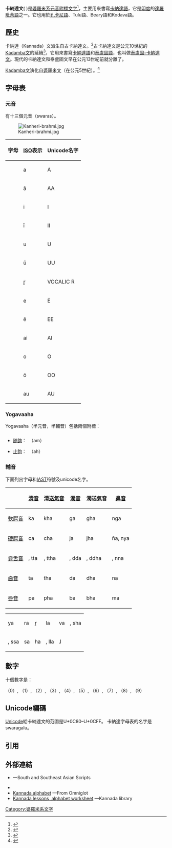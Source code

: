 {{noteTA
|G1=地名
|T=zh:卡納達文; zh-cn:卡纳达文; zh-tw:康納達文;
|1=zh:卡納達; zh-cn:卡纳达; zh-tw:康納達;
}}
{{IndicTextRight}}
{{Infobox WS
|name = 卡納達文
|type = [[元音附標文字|元音附標文字]]
|time = 大約1500年–現在
|languages = [[卡納達語|卡納達語]]<br />Tulu語<br />[[孔卡尼語|孔卡尼語]]
|fam1=[[原始迦南字母|原始迦南字母]]
|fam2=[[腓尼基字母|腓尼基字母]]
|fam3=[[亞蘭字母|亞蘭字母]]
|fam4=[[婆羅米文|婆羅米文]]
|fam5=[[Kadamba文|Kadamba文]]
|sisters=[[泰盧固文|泰盧固文]]
|unicode = [http://www.unicode.org/charts/PDF/U0C80.pdf U+0C80–U+0CFF]
|iso15924 = Knda
}}

'''卡納達文'''({{lang-kn|ಕನ್ನಡ ಅಕ್ಷರಮಾಲೆ}} {{IAST|Kannaḍa akṣaramāle}})是[[婆羅米系文字|婆羅米系]][[元音附標文字|元音附標文字]]<ref>{{cite book | title = Handbook of scripts and alphabets | url = https://archive.org/details/routledgehandboo00camp | first = George L. | last = Campbell | publisher = [[Routledge|Routledge]], [[Newyork|Newyork]] | date = 1997-11-06 | edition = 1st Ed. | accessdate = 2007-02-23 | pages = [https://archive.org/details/routledgehandboo00camp/page/n47 84]–5 | isbn = 9780415137157 | oclc = 34473667}}</ref>，主要用來書寫[[卡納達語|卡納達語]]，它是[[印度|印度]]的[[達羅毗荼語系|達羅毗荼語]]之一。它也用於[[孔卡尼語|孔卡尼語]]、Tulu語、Beary語和Kodava語。

==歷史==
卡納達（Kannada）文派生自古卡納達文。<ref>{{cite web
|url=http://www.ancientscripts.com/kannada.html
|title=Kannada
|publisher=
|accessdate=2009-05-07
|archive-date=2012-02-08
|archive-url=https://www.webcitation.org/65IUc0wjN?url=http://www.ancientscripts.com/kannada.html
|dead-url=no
}}</ref>古卡納達文是公元10世紀的[[Kadamba文|Kadamba文]]的延續<ref>{{cite web
|url=http://www.ancientscripts.com/old_kannada.html
|title=Old Kannada
|publisher=
|accessdate=2009-05-07
|archive-date=2012-02-08
|archive-url=https://www.webcitation.org/65IUcgTOF?url=http://www.ancientscripts.com/old_kannada.html
|dead-url=no
}}</ref>，它用來書寫[[卡納達語|卡納達語]]和[[泰盧固語|泰盧固語]]，也叫做[[泰盧固-卡納達文|泰盧固-卡納達文]]。現代的卡納達文和泰盧固文早在公元13世紀前就分離了。

[[Kadamba文|Kadamba文]]演化自[[婆羅米文|婆羅米文]]（在公元5世紀）。<ref>{{cite web
|url=http://www.ancientscripts.com/kadamba.html
|title=Kadamba
|publisher=
|accessdate=2009-05-07
|archive-date=2012-02-08
|archive-url=https://www.webcitation.org/65IUdHVLM?url=http://www.ancientscripts.com/kadamba.html
|dead-url=no
}}</ref>

== 字母表 ==
=== 元音 ===
有十三個元音（swaras）。  

[[File:Kanheri-brahmi.jpg|thumb]]

{| class="wikitable nounderlines" style="font-family:Arial;"
! 字母
! [[ISO_15919|ISO]]表示
! Unicode名字
|-
| <span style="font-size:200%">{{lang|kn|ಅ}} </span> 
|a 
|A
|-
| <span style="font-size:200%">{{lang|kn|ಆ}} </span> 
|ā
|AA
|-
| <span style="font-size:200%">{{lang|kn|ಇ}} </span>
|i
|I 
|-
| <span style="font-size:200%">{{lang|kn|ಈ}} </span>
|ī
|II
|-
| <span style="font-size:200%">{{lang|kn|ಉ}} </span>
|u
|U 
|-
| <span style="font-size:200%">{{lang|kn|ಊ}} </span>
|ū
|UU
|-
| <span style="font-size:200%">{{lang|kn|ಋ}} </span>
|r̥
|VOCALIC R
|-
| <span style="font-size:200%">{{lang|kn|ಎ}} </span>
|e 
|E
|-
| <span style="font-size:200%">{{lang|kn|ಏ}} </span>
|ē
|EE
|-
| <span style="font-size:200%">{{lang|kn|ಐ}} </span>
|ai
|AI
|-
| <span style="font-size:200%">{{lang|kn|ಒ}} </span>
|o
|O
|-
| <span style="font-size:200%">{{lang|kn|ಓ}} </span>
|ō
|OO
|-
| <span style="font-size:200%">{{lang|kn|ಔ}} </span>
|au
|AU
|}

=== Yogavaaha ===
Yogavaaha（半元音，半輔音）包括兩個附標：
* [[随韵|随韵]]：<span style="font-size:200%"> {{lang|kn|ಂ}} </span>（am）
* [[止韵|止韵]]：<span style="font-size:200%"> {{lang|kn|ಃ}} </span>（ah）

=== 輔音 ===

下面列出字母和[[IAST|IAST]]符號及unicode名字。 
{| class="wikitable nounderlines" style="font-family:Arial;"
! !! [[清音|清音]]
! 清[[送氣|送氣音]]
! [[濁音|濁音]]
! 濁送氣音
! [[鼻音_(辅音)|鼻音]]
|-
! [[軟腭音|軟腭音]]
| <span style="font-size:200%">{{lang|kn|ಕ}} </span>ka
| <span style="font-size:200%">{{lang|kn|ಖ}} </span>kha
| <span style="font-size:200%">{{lang|kn|ಗ}} </span>ga
| <span style="font-size:200%">{{lang|kn|ಘ}} </span>gha
| <span style="font-size:200%">{{lang|kn|ಙ}} </span>nga 
|-
! [[硬腭音|硬腭音]]
| <span style="font-size:200%">{{lang|kn|ಚ}} </span>ca
| <span style="font-size:200%">{{lang|kn|ಛ}} </span>cha
| <span style="font-size:200%">{{lang|kn|ಜ}} </span>ja
| <span style="font-size:200%">{{lang|kn|ಝ}} </span>jha
| <span style="font-size:200%">{{lang|kn|ಞ}} </span>ña, nya
|-
! [[卷舌音|卷舌音]]
| <span style="font-size:200%">{{lang|kn|ಟ}} </span>{{IAST|ṭa}}, tta
| <span style="font-size:200%">{{lang|kn|ಠ}} </span>{{IAST|ṭha}}, ttha
| <span style="font-size:200%">{{lang|kn|ಡ}} </span>{{IAST|ḍa}}, dda
| <span style="font-size:200%">{{lang|kn|ಢ}} </span>{{IAST|ḍha}}, ddha
| <span style="font-size:200%">{{lang|kn|ಣ}} </span>{{IAST|ṇa}}, nna 
|-
! [[齒音|齒音]]
| <span style="font-size:200%">{{lang|kn|ತ}} </span>ta
| <span style="font-size:200%">{{lang|kn|ಥ}} </span>tha
| <span style="font-size:200%">{{lang|kn|ದ}} </span>da
| <span style="font-size:200%">{{lang|kn|ಧ}} </span>dha
| <span style="font-size:200%">{{lang|kn|ನ}} </span>na 
|-
! [[唇音|唇音]]
| <span style="font-size:200%">{{lang|kn|ಪ}} </span>pa
| <span style="font-size:200%">{{lang|kn|ಫ}} </span>pha
| <span style="font-size:200%">{{lang|kn|ಬ}} </span>ba
| <span style="font-size:200%">{{lang|kn|ಭ}} </span>bha
| <span style="font-size:200%">{{lang|kn|ಮ}} </span>ma
|}

{| class="wikitable nounderlines" style="font-family:Arial;"
|-
|<span style="font-size:200%">{{lang|kn|ಯ}} </span>ya
|<span style="font-size:200%">{{lang|kn|ರ}} </span>ra
|<span style="font-size:200%">{{lang|kn|ಱ}} </span>ṟ
|<span style="font-size:200%">{{lang|kn|ಲ}} </span>la
|<span style="font-size:200%">{{lang|kn|ವ}} </span>va
|<span style="font-size:200%">'''{{lang|kn|ಶ}}''' </span>{{IAST|śa}}, sha
|-
|<span style="font-size:200%">'''{{lang|kn|ಷ}}''' </span>{{IAST|ṣa}}, ssa
|<span style="font-size:200%">'''{{lang|kn|ಸ}}''' </span>sa
|<span style="font-size:200%">'''{{lang|kn|ಹ}}''' </span>ha
|<span style="font-size:200%">{{lang|kn|ಳ}} </span>{{IAST|ḷa}}, lla
|<span style="font-size:200%">{{lang|kn|ೞ}} </span>ɺ
|
|}

== 數字 ==
十個數字是：

<span style="font-size:200%">{{lang|kn|೦}} </span>（0）, 
<span style="font-size:200%">{{lang|kn|೧}} </span>（1）, 
<span style="font-size:200%">{{lang|kn|೨}} </span>（2）, 
<span style="font-size:200%">{{lang|kn|೩}} </span>（3）, 
<span style="font-size:200%">{{lang|kn|೪}} </span>（4）, 
<span style="font-size:200%">{{lang|kn|೫}} </span>（5）, 
<span style="font-size:200%">{{lang|kn|೬}} </span>（6）, 
<span style="font-size:200%">{{lang|kn|೭}} </span>（7）, 
<span style="font-size:200%">{{lang|kn|೮}} </span>（8）, 
<span style="font-size:200%">{{lang|kn|೯}} </span>（9）

== Unicode編碼 ==
[[Unicode|Unicode]]給卡納達文的范圍是U+0C80–U+0CFF。
{{Unicode chart Kannada}}
卡納達字母表的名字是swaragalu。

== 引用 ==
{{Reflist|2}}

== 外部連結 ==
{{refbegin}}
* {{PDF|[http://www.unicode.org/unicode/uni2book/ch09.pdf The Unicode Book: Chapter 9]|634KB}}—South and Southeast Asian Scripts 
* {{PDFlink|[http://www.unicode.org/charts/PDF/U0C80.pdf The Unicode Standard 5.0]—Kannada Code Chart |111KB}}
* [http://www.omniglot.com/writing/kannada.htm Kannada alphabet] {{Wayback|url=http://www.omniglot.com/writing/kannada.htm |date=20201126132421 }}—From Omniglot
* [http://www.kannadalibrary.com  Kannada lessons, alphabet worksheet] {{Wayback|url=http://www.kannadalibrary.com/ |date=20210211155022 }}—Kannada library
{{refend}}

[[Category:婆羅米系文字|Category:婆羅米系文字]]
